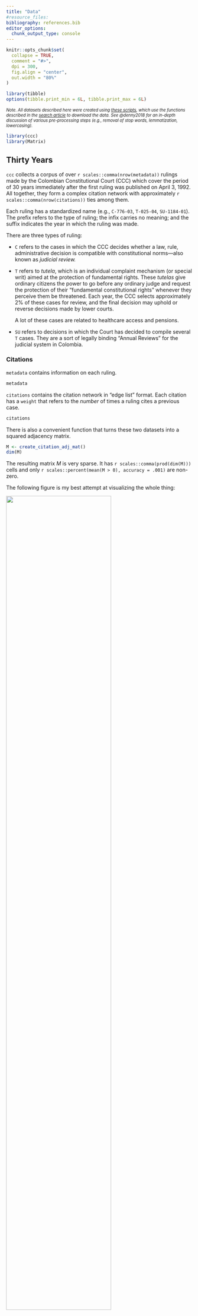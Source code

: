 ```yaml
---
title: "Data"
#resource_files:
bibliography: references.bib
editor_options: 
  chunk_output_type: console
---
```


```r
knitr::opts_chunk$set(
  collapse = TRUE,
  comment = "#>",
  dpi = 300,
  fig.align = "center",
  out.width = "80%"
)

library(tibble)
options(tibble.print_min = 6L, tibble.print_max = 6L)
```

::: {style="font-size: 0.8em;"}
*Note. All datasets described here were created using [these scripts](https://github.com/acastroaraujo/ccc/tree/master/data-raw), which use the functions described in the [search article](https://acastroaraujo.github.io/ccc/articles/search.html) to download the data. See @denny2018 for an in-depth discussion of various pre-processing steps (e.g., removal of stop words, lemmatization, lowercasing).*
:::

```r
library(ccc)
library(Matrix)
```

## Thirty Years

`ccc` collects a corpus of over `r scales::comma(nrow(metadata))` rulings made by the Colombian Constitutional Court (CCC) which cover the period of 30 years immediately after the first ruling was published on April 3, 1992. All together, they form a complex citation network with approximately `r scales::comma(nrow(citations))` ties among them.

Each ruling has a standardized name (e.g., `C-776-03`, `T-025-04`, `SU-1184-01`). The prefix refers to the type of ruling; the infix carries no meaning; and the suffix indicates the year in which the ruling was made.

There are three types of ruling:

-   `C` refers to the cases in which the CCC decides whether a law, rule, administrative decision is compatible with constitutional norms—also known as *judicial review.*

-   `T` refers to *tutela*, which is an individual complaint mechanism (or special writ) aimed at the protection of fundamental rights. These *tutelas* give ordinary citizens the power to go before any ordinary judge and request the protection of their "fundamental constitutional rights" whenever they perceive them be threatened. Each year, the CCC selects approximately 2% of these cases for review, and the final decision may uphold or reverse decisions made by lower courts.

    A lot of these cases are related to healthcare access and pensions.

-   `SU` refers to decisions in which the Court has decided to compile several `T` cases. They are a sort of legally binding "Annual Reviews" for the judicial system in Colombia.

### Citations

`metadata` contains information on each ruling.

```r
metadata
```

`citations` contains the citation network in "edge list" format. Each citation has a `weight` that refers to the *number* of times a ruling cites a previous case.

```r
citations
```

There is also a convenient function that turns these two datasets into a squared adjacency matrix.

```r
M <- create_citation_adj_mat()
dim(M)
```

The resulting matrix $M$ is very sparse. It has `r scales::comma(prod(dim(M)))` cells and only `r scales::percent(mean(M > 0), accuracy = .001)` are non-zero.

The following figure is my best attempt at visualizing the whole thing:

![](figures/adj_mat_viz.png){width="75%"}

*Note. If we were to observe an empty column, it would mean that none of the rulings created during that particular time period where cited in future rulings (i.e., rulings that failed to become precedent). If we were to observe an empty row, it would mean that none of the rulings created during that particular time period cited previous rulings. Both of these scenarios are entirely hypothetical.*

### Time Traveling

A citation network $\mathbf M$ is always **directed, asymmetric**, and **acyclic**---i.e., it points backwards in time.

Let's assume that $\mathbf M$ is lower triangular, meaning that all elements above the main diagonal are zero. This happens when the documents are arranged from first to last, the rows represent source documents, and the columns represent target documents. The main diagonal is also zero because we won't allow any document to cite itself.

*Note. The direction of the citation can be considered backwards in time (i.e., documents citing past documents) or forwards in time (i.e., knowledge flowing from documents to future documents). Here I use a backward-looking convention. In acyclic temporal graphs of this sort, the in-degree of the earliest node is always zero and the out-degree of the newest node is also always zero.*

However, the CCC matrix is *not* lower triangular. Some documents cite each other in a way that creates the illusion of time travel because the court has been writing them simultaneously. In some (very few) cases a ruling will cite another one that will be published a couple months later.

Other rulings have been modified many years later for privacy concerns—e.g., `T-1003-99`. In such cases the CCC has modified the original to text to ensure that the names of the parties involved are rendered anonymous.

These sorts of modifications are usually prefaced by a small editorial note at the beginning of the document.

```r
url <- "https://www.corteconstitucional.gov.co/relatoria/1999/T-1003-99.htm"
txt <- ccc_txt(url)

txt |> 
  stringr::str_trunc(width = 300) |> 
  stringr::str_squish() |> 
  stringr::str_wrap() |> 
  cat()
```

This document is also accompanied by a small text—labeled *Auto 397/19***—**which contains citations to future rulings that deal with the issue of anonymity in public documents. There are more examples of this kind of time travel in the CCC dataset.

Thus, the upper triangular section of the $\mathbf M$ matrix for the Colombian Constitutional Court has various non-zero entries.

```r
sum(M[upper.tri(M)] > 0L)
```

### Text Features

The `docterms` dataset contains a data frame with document identifiers (`doc_id`) and word counts (`lemma` and `n`). It has `r scales::comma(nrow(docterms))` rows.

```r
docterms
```

This dataset contains `r scales::comma(length(unique(docterms$doc_id)))` unique documents with a vocabulary size of `r scales::comma(length(levels(docterms$lemma)))`.

The `create_dtm()` function creates a sparse document-term matrix from the information contained in `docterms`.

```r
A <- create_dtm()
dim(A)
```

Close to 91% of the cells in this matrix are empty, which is why we call it a "sparse matrix."

```r
mean(A == 0L)
```

Here is a random subset of $\mathbf{A}$:

```r
set.seed(1111)
i <- sample(1:nrow(A), 10)
j <- sample(1:ncol(A), 5)
A[i, j]
```

*Note. I am still unsatisfied with the Spanish lemmatization provided by spaCy, so this will probably change in the future if I figure out a better way.*

### Other Cases

**Gender**

`gender_cases` contains cases related to gender equality across a variety of topics, collected by domain experts [here](https://www.corteconstitucional.gov.co/relatoria/equidaddegenero.php).

```r
gender_cases
```

**Transitional Justice**

`The jctt_*` datasets contain cases from the "[Justicia Constitucional en Tiempos de Transición](http://justiciatransicional.uniandes.edu.co/web/)" project, collected by researchers affiliated with Universidad de Los Andes.

```r
jctt_cases
```

`jctt_edge_list` contains citation data to sources "outside" the CCC (e.g., in international law).

```r
jctt_edge_list
```

## Visualizations

This section relies heavily on various other packages.

```r
## General Purpose

library(dplyr)
library(tidyr)
library(ggplot2)
library(lubridate)
library(stringr)

theme_set(
  theme_light(base_family = "Crimson Text") + 
  theme(strip.background = element_rect(fill = "#4C4C4C"))
)

## Networks

library(igraph)

## Time Series Decomposition

library(tsibble)
library(fable)
library(feasts)
```

### Time Series Decomposition

The following graphs show a time series decomposition of the "birth rate" of new rulings per month across time. We do this quite easily by using the [tidyverts](https://tidyverts.org/) suite of packages developed by Rob Hyndman and company.

The first thing to do is to create independent year-month values for each case and add them together.

```r
data_stl <- metadata |> 
  select(id, date, type) |> 
  mutate(yearmonth = yearmonth(date)) |> 
  summarise(
    n = n(),
    .by = c(type, yearmonth)
  ) |> 
  tsibble::as_tsibble(key = type, index = yearmonth) |> 
  tsibble::fill_gaps() |> 
  replace_na(replace = list(n = 0)) |> 
  mutate(year = year(yearmonth), month = month(yearmonth, label = TRUE)) |> 
  ## this is where it all happens
  model(STL(n ~ trend(window = 21) + season(window = "periodic"))) |> 
  fabletools::components()

data_stl
```

After this it's just a matter of using the `feasts::autoplot()` function.

These plots show cleaner trends in the data and remove some of the noise brought about by seasonal effects (e.g., there are fewer rulings during the month of January).

```r
data_stl |> 
  filter(type == "C") |> 
  autoplot() +
  labs(
    title = "C Rulings", subtitle = "STL Decomposition", 
    caption = "n = trend + season_year + remainder",
    x = NULL
  ) 

data_stl |> 
  filter(type == "SU") |> 
  autoplot() +
  labs(
    title = "SU Rulings", subtitle = "STL Decomposition", 
    caption = "n = trend + season_year + remainder",
    x = NULL
  ) 

data_stl |> 
  filter(type == "T") |> 
  autoplot() +
  labs(
    title = "T Rulings", subtitle = "STL Decomposition", 
    caption = "n = trend + season_year + remainder",
    x = NULL
  )
```

We can also think about how this work gets distributed over the work week.

```r
d <- metadata |> 
  count(date) |> 
  tsibble::as_tsibble(index = date) |> 
  tsibble::fill_gaps() |> 
  replace_na(list(n = 0)) |> 
  mutate(day = wday(date, label = TRUE, week_start = 1)) |> 
  mutate(year = year(date)) 

d |> 
  ggplot(aes(day, n)) + 
  geom_jitter(alpha = 1/10, width = 1/4) +
  stat_summary(fun.data = mean_se, shape = 21, fill = "white", color = "red")
```

There are big outliers here—e.g., the CCC issued 50 rulings on Thursday June 22, 2000.

And there's also some heterogeneity across years.

```r
d |> 
  ggplot(aes(factor(year), n)) + 
  stat_summary(fun.data = mean_cl_boot, 
               shape = 21, size = 1/10, linewidth = 1/5, stroke = 1/2) +
  facet_wrap(~day, nrow = 1, strip.position = "bottom") + 
  labs(x = NULL, y = "count") +
  geom_hline(yintercept = 0, linetype = "dashed", linewidth = 1/5) +
  theme(
    axis.text.x = element_blank(), 
    axis.ticks.x = element_blank(), 
    strip.background = element_blank(), 
    strip.text = element_text(color = "black"),
    panel.grid.major.x = element_blank()
  ) + 
  scale_y_continuous(breaks = seq(0, 20, 2))
```

### Citations Across Time

The following Figure shows average in-degree (citations) and out-degree (references) made in each ruling across the years. Note that, on average, the decisions written during 1992 tend to be significantly more cited that the ones written in other years, giving them some sort of "first-movers advantage" over the others---i.e., the most innovative thing of any kind is the first of its kind.

```r
metadata |> 
  pivot_longer(c(indegree, outdegree), names_to = "dtype", values_to = "degree") |> 
  mutate(dtype = case_when(
    dtype == "indegree" ~ "Average Inward Citations (in-degree)",
    dtype == "outdegree" ~ "Average Outward Citations (out-degree)"
  )) |> 
  ggplot(aes(year, degree)) + 
  stat_summary(
    fun.data = \(x) mean_cl_boot(x, conf.int = 0.95), size = 1/3,#fatten = 1/2, size = 2,
    shape = 21, fill = "white", stroke = 1/2
  ) + 
  facet_grid(~dtype, scales = "free_y") + 
  scale_x_continuous(labels = seq(1992, 2022, 4), breaks = seq(1992, 2022, 4)) +
  labs(y = NULL, x = NULL) +
  theme(strip.text.y = element_text(angle = 0))
```

@fowler2008 interpret the panel on the right as evidence that the legal norm of *stare decisis,* but that's definitely wishful thinking. @leskovec2007 show that that out-degree tends to grow over time in many different kinds of networks.

The following Figure disaggregates both kinds of citation by *type of ruling.*

```r
metadata |> 
  pivot_longer(c(indegree, outdegree), names_to = "dtype", values_to = "degree") |> 
  mutate(dtype = case_when(
    dtype == "indegree" ~ "Average Inward Citations (in-degree)",
    dtype == "outdegree" ~ "Average Outward Citations (out-degree)"
  )) |> 
  ggplot(aes(year, degree)) + 
  stat_summary(
    fun.data = \(x) mean_cl_boot(x, conf.int = 0.68), fatten = 1/2,
    shape = 21, fill = "white", size = 1/10
  ) + 
  facet_grid(type ~ dtype) + 
  scale_x_continuous(labels = seq(1992, 2022, 4), breaks = seq(1992, 2022, 4)) +
  labs(y = NULL, x = NULL) +
  theme(strip.text.y = element_text(angle = 0))
```

### Centrality

Instead focusing on in-degree or out-degree, we can follow @fowler2008 in calculating more sophisticated measures of centrality.

The key insight is that we can transform the original (unweighted) citation matrix in two different ways:

-   A **co-citation** matrix in which any two rulings are connected by the total number of other rulings that cite both. The `cocitation()` function in `igraph` makes the following calculation:

    $$
    \mathbf C = \mathbf{M}^\top \mathbf{M}
    $$

-   A **bibliographic coupling**, in which any two rulings are connected by the number of common references. The `bibcoupling()` function in `igraph` makes the following calculation:

    $$
    \mathbf{B} = \mathbf{MM}^\top
    $$

Here, the diagonal elements of $\mathbf{C}$ correspond to the in-degree for each ruling (or the row sums of $\mathbf{M}$); whereas the diagonal elements of $\mathbf{B}$ correspond to the out-degree for each ruling (or the column sums of $\mathbf{M}$).

Following @kleinberg1999, @fowler2008 calculate *authority* and *score* hubs for each ruling. These are the first eigenvectors of $\mathbf{C}$ and $\mathbf{B}$ respectively.

Ronald Breiger once noted that _"several stories might be, and are, told about eigenvectors. They are the low-dimensional scaffolds that support higher-dimensional structures."_ In this case, the story is supposed to go something like this:

> The authority score of a case depends on the number of times it is cited and the quality of the cases that cite it. Symmetrically, the hub score of a case depends on the number of cases it cites and the quality of the cases cited. Thus, authority scores indicate the degree to which a case is thought to be important for resolving other important issues that come before the Court, while hub scores indicate the degree to which a case is well-grounded in previous important rulings.
>
> @fowler2008 [pp. 17]

Calculating these scores is pretty straightforward using the `igraph` package:

```r
net <- igraph::graph_from_data_frame(
  ## we will use the unweighted edge list
  d = citations |> select(!weight), 
  directed = TRUE, 
  vertices = metadata |> select(id, type, date, year, indegree, outdegree)
)

V(net)$authority <- igraph::authority_score(net, scale = FALSE)$vector
V(net)$hub <- igraph::hub_score(net, scale = FALSE)$vector
```

Measurements of authority are correlated with in-degree measurements, but they're not the same thing.

```r
igraph::as_data_frame(net, what = "vertices") |> 
  mutate(top = if_else(rank(-authority) %in% 1:3, name, "")) |> 
  ggplot(aes(indegree, authority, color = type)) + 
  geom_point(alpha = 1/5) + 
  geom_text(aes(label = top), size = 3, family = "Avenir")
```

The same goes for "hub" and "out-degree" measurements.

```r
igraph::as_data_frame(net, what = "vertices") |> 
  mutate(top = if_else(rank(-hub) %in% 1:4, name, "")) |> 
  ggplot(aes(outdegree, hub, color = type)) + 
  geom_point(alpha = 1/5) + 
  geom_text(aes(label = top), size = 3, family = "Avenir")
```

*Note. It makes sense that SU rulings are heavily represented as "hubs."*

Finally, note that authority and hub scores are somewhat related to each other; however, by definition, the very first rulings can never be hubs and the very last rulings can never be authorities. Hence we see three clusters.

```r
igraph::as_data_frame(net, what = "vertices") |> 
  ggplot(aes(authority, hub, color = date)) + 
  geom_point(alpha = 1/5) +
  scale_x_log10() + scale_y_log10() + scale_color_viridis_c(trans = "date")
```

### Cross-Type Citations

Finally, I will figure out how to visualize cross-type citations eventually. But in the mean time here are four tables: raw counts, proportions, row proportions, and column proportions.

```r
tbl <- citations |> 
  mutate(
    from = str_extract(from, "^[TCSU]+"),
    to = str_extract(to, "^[TCSU]+")
  ) |> 
  select(from, to) |> 
  table()

tbl
prop.table(tbl) |> round(3)
prop.table(tbl, margin = 1) |> round(3)
prop.table(tbl, margin = 2) |> round(3)
```

## References
